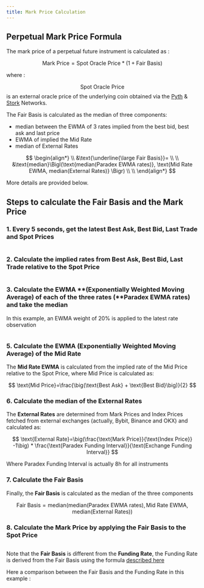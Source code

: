 ```yaml
---
title: Mark Price Calculation
---
```

## **Perpetual Mark Price Formula**

The mark price of a perpetual future instrument is calculated as :

$$
\text{Mark Price}=\text{Spot Oracle Price}*(1+\text{Fair Basis})
$$

where :

$$\text{Spot Oracle Price}$$ is an external oracle price of the underlying coin obtained via the [Pyth](https://pyth.network/price-feeds) & [Stork](https://www.stork.network/) Networks.

The Fair Basis is calculated as the median of three components:

* median between the EWMA of 3 rates implied from the best bid, best ask and last price
* EWMA of implied the Mid Rate
* median of External Rates

$$
\begin{align*}
\\
&\text{\underline{\large Fair Basis}}= \\
\\
&\text{median}\Bigl(\text{median(Paradex EWMA rates)}, \text{Mid Rate EWMA, median(External Rates)} \Bigr)
\\
\\
\end{align*}
$$

More details are provided below.

## **Steps to calculate the Fair Basis and the Mark Price**

### 1. Every 5 seconds, get the latest Best Ask, Best Bid, Last Trade and Spot Prices

<Frame caption="Example with SOL-USD-PERP best bid, best ask, last trade price and spot price">
<img src="../../assets/Screenshot 2024-07-04 at 11.24.42.png" alt=""/>
</Frame>

### 2. Calculate the implied rates from Best Ask, Best Bid, Last Trade relative to the Spot Price

<Frame caption="Rates implied from SOL-USD-PERP best bid, best ask and last trade price relative to the spot price">
<img src="../../assets/Screenshot 2024-07-04 at 11.24.53.png" alt=""/>
</Frame>

### 3. Calculate the EWMA **(Exponentially Weighted Moving Average) of each of the three rates (**Paradex EWMA rates) **and take the median**

In this example, an EWMA weight of 20% is applied to the latest rate observation

<Frame caption="EWMA of SOL-USD-PERP rates implied from best bid, best ask and last trade price relative to the spot price">
<img src="../../assets/Screenshot 2024-07-04 at 11.25.00.png" alt=""/>
</Frame>

### 5. Calculate the EWMA **(Exponentially Weighted Moving Average) of the Mid Rate**

The **Mid Rate EWMA** is calculated from the implied rate of the Mid Price relative to the Spot Price, where Mid Price is calculated as:

$$
\text{Mid Price}=\frac{\big(\text{Best Ask} + \text{Best Bid}\big)}{2}
$$

### 6. Calculate the median of the External Rates

The **External Rates** are determined from Mark Prices and Index Prices fetched from external exchanges (actually, Bybit, Binance and OKX) and calculated as:

$$
\text{External Rate}=\big(\frac{\text{Mark Price}}{\text{Index Price}} -1\big) * \frac{\text{Paradex Funding Interval}}{\text{Exchange Funding Interval}}
$$

Where Paradex Funding Interval is actually 8h for all instruments

### 7. Calculate the Fair Basis

Finally, the **Fair Basis** is calculated as the median of the three components

$$
\text{Fair Basis}=\text{median}\big(\text{median(Paradex EWMA rates)}, \text{Mid Rate EWMA, median(External Rates)})
$$

### 8. Calculate the Mark Price by applying the Fair Basis to the Spot Price

<Frame caption="SOL-USD-PERP mark price compared to the underlying spot price">
<img src="../../assets/Screenshot 2024-07-04 at 11.27.53.png" alt=""/>
</Frame>

Note that the **Fair Basis** is different from the **Funding Rate**, the Funding Rate is derived from the Fair Basis using the formula [described here](funding-mechanism#funding-rate)

Here a comparison between the Fair Basis and the Funding Rate in this example :

<Frame caption="SOL-USD-PERP fair basis and funding rate">
<img src="../../assets/Screenshot 2024-07-04 at 11.36.04.png" alt=""/>
</Frame>
